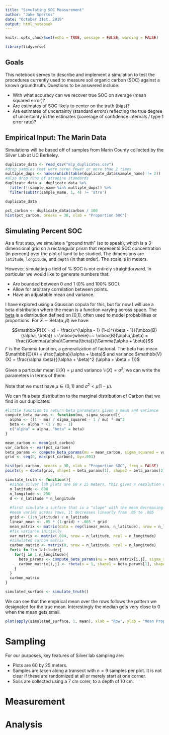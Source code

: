 ```yaml
---
title: "Simulating SOC Measurement"
author: "Jake Spertus"
date: "October 31st, 2019"
output: html_notebook
---
```


```r
knitr::opts_chunk$set(echo = TRUE, message = FALSE, warning = FALSE)
```

```r
library(tidyverse)
```

## Goals

This notebook serves to describe and implement a simulation to test the procedures currently used to measure soil organic carbon (SOC) against a known groundtruth. Questions to be answered include:

- With what accuracy can we recover true SOC on average (mean squared error)?
- Are estimates of SOC likely to center on the truth (bias)?
- Are estimates of uncertainty (standard errors) reflecting the true degree of uncertainty in the estimates (coverage of confidence intervals / type 1 error rate)? 


## Empirical Input: The Marin Data

Simulations will be based off of samples from Marin County collected by the Silver Lab at UC Berkeley.

```r
duplicate_data <- read_csv("mcp_duplicates.csv")
#drop samples that were rerun fewer or more than 2 times
multiple_dups <- names(which(table(duplicate_data$sample_name) != 2))
#also drop runs of atropine standards
duplicate_data <- duplicate_data %>%
  filter(!(sample_name %in% multiple_dups)) %>%
  filter(substr(sample_name, 1, 4) != 'atro') 

duplicate_data
```

```r
pct_carbon <- duplicate_data$carbon / 100
hist(pct_carbon, breaks = 30, xlab = "Proportion SOC")
```


## Simulating Percent SOC

As a first step, we simulate a "ground truth" (so to speak), which is a 3-dimensional grid on a rectangular prism that represents SOC concentration (in percent) over the plot of land to be studied. The dimensions are `latitude`, `longitude`, and `depth` (in that order). The scale is in meters. 

However, simulating a field of % SOC is not entirely straightforward. In particular we would like to generate numbers that:

- Are bounded between 0 and 1 (0% and 100% SOC).
- Allow for arbitrary correlation between points.
- Have an adjustable mean and variance.


I have explored using a Gaussian copula for this, but for now I will use a beta distribution where the mean is a function varying across space. The [beta](https://en.wikipedia.org/wiki/Beta_distribution) is a distribution defined on [0,1], often used to model probabilities or proportions. For $X \sim \mbox{Beta}(\alpha, \beta)$ we have:

$$\mathbb{P}(X = x) =  \frac{x^{\alpha - 1} (1-x)^{\beta - 1}}{\mbox{B}(\alpha, \beta)} ~~\mbox{where}~~ \mbox{B}(\alpha,\beta) = \frac{\Gamma(\alpha)\Gamma(\beta)}{\Gamma(\alpha + \beta)}$$
$\Gamma$ is the Gamma function, a generalization of factorial. The beta has mean $\mathbb{E}(X) = \frac{\alpha}{\alpha + \beta}$ and variance $\mathbb{V}(X) = \frac{\alpha \beta}{(\alpha + \beta)^2 (\alpha + \beta + 1)}$

Given a particular mean $\mathbb{E}(X) = \mu$ and variance $\mathbb{V}(X) = \sigma^2$, we can write the parameters in terms of them:

\begin{align*}
\alpha &= \bigg (\frac{1 - \mu}{\sigma^2} - \frac{1}{\mu} \bigg ) \mu^2\\
\beta &= \alpha\bigg (\frac{1}{\mu} - 1 \bigg )
\end{align*}

Note that we must have $\mu \in (0,1)$ and $\sigma^2 < \mu (1 - \mu)$.

We can fit a beta distribution to the marginal distribution of Carbon that we find in our duplicates:

```r
#little function to return beta parameters given a mean and variance
compute_beta_params <- function(mu, sigma_squared){
  alpha <- ((1 - mu) / sigma_squared - 1 / mu) * mu^2
  beta <- alpha * (1 / mu - 1)
  c("alpha" = alpha, "beta" = beta)
}

mean_carbon <- mean(pct_carbon)
var_carbon <- var(pct_carbon)
beta_params <- compute_beta_params(mu = mean_carbon, sigma_squared = var_carbon)
grid <- seq(0, max(pct_carbon), by=.001)

hist(pct_carbon, breaks = 30, xlab = "Proportion SOC", freq = FALSE)
points(y = dbeta(grid, shape1 = beta_params[1], shape2 = beta_params[2]), x = grid, type = 'l', col = 'blue', lwd = 2)
```



<!--
We can achieve these properties using a *Gaussian copula* (see [this post](https://stats.stackexchange.com/questions/37424/how-to-simulate-from-a-gaussian-copula/64988#64988)). Essentially we will simulate values form a multivariate normal distribution and then pass each one through a standard normal CDF to get uniformly distributed, correlated values. To simulate $d$ uniform [0,1] random variables with correlation matrix $P$, we follow these steps:

1) Perform a Cholesky decomposition of $P$ and take $A$ to be the resulting lower triangular matrix. 

2) Generate $Z = (Z_1, ..., Z_d)'$ from $d$ standard normals

3) Set $X = A Z$

4) Return $U = (\Phi(X_1), ..., \Phi(X_d))'$ where $\Phi$ is the standard normal CDF.
-->


```r

simulate_truth <- function(){
  #since silver lab plots are 60 x 25 meters, this gives a resolution of .1 meters
  n_latitude <- 600
  n_longitude <- 250
  d <- n_latitude * n_longitude
  
  #first simulate a surface that is a "slope" with the mean decreasing linearly as we move down the surface
  #mean varies across rows, it decreases linearly from .05 to .005
  grid <- (1:n_latitude) / n_latitude
  linear_mean <- .05 * (1-grid) + .005 * grid
  mean_matrix <- matrix(data = rep(linear_mean, n_latitude), nrow = n_latitude, ncol = n_longitude)
  #fix variance initially
  var_matrix <- matrix(.004, nrow = n_latitude, ncol = n_longitude)
  #simulated carbon matrix
  carbon_matrix <- matrix(0, nrow = n_latitude, ncol = n_longitude)
  for(i in 1:n_latitude){
    for(j in 1:n_longitude){
      beta_params <- compute_beta_params(mu = mean_matrix[i,j], sigma_squared = var_matrix[i,j])
      carbon_matrix[i,j] <- rbeta(n = 1, shape1 = beta_params[1], shape2 = beta_params[2])
    }
  }
  carbon_matrix
}

simulated_surface <- simulate_truth()
```

We can see that the empirical mean over the rows follows the pattern we designated for the true mean. Interestingly the median gets very close to 0 when the mean gets small.


```r
plot(apply(simulated_surface, 1, mean), xlab = "Row", ylab = "Mean Prop Carbon")
```

# Sampling 

For our purposes, key features of Silver lab sampling are:

- Plots are 60 by 25 meters.
- Samples are taken along a transect with $n = 9$ samples per plot. It is not clear if these are randomized at all or merely start at one corner.
- Soils are collected using a 7 cm corer, to a depth of 10 cm.




# Measurement



# Analysis 

